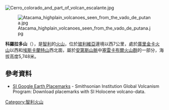 [[Image:Cerro_colorado_and_part_of_volcan_escalante.jpg|right]]{{coord|22|35.54|S|67|55.33|W|type:mountain_region:CL|display=title}}

[[Image:Atacama_highplain_volcanoes_seen_from_the_vado_de_putana.jpg|right]]

'''科羅拉多山'''（{{lang-es|Volcán Colorados}}），是[[智利|智利]]的[[火山|火山]]，位於[[玻利維亞|玻利維亞]]邊境以西7公里，處於[[庫里金卡火山|庫里金卡火山]]以西和[[埃斯卡蘭特山|埃斯卡蘭特山]]西北面，屬於[[安第斯山脈|安第斯山脈]]中[[塞雷卡布爾火山群|塞雷卡布爾火山群]]的一部分，海拔高度5,748米。

==參考資料==
* [http://www.volcano.si.edu/world/globallists.cfm?listpage=googleearth SI Google Earth Placemarks] - Smithsonian Institution Global Volcanism Program: Download placemarks with SI  Holocene volcano-data.

{{Chile-geo-stub}}
[[Category:智利火山|Category:智利火山]]